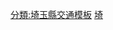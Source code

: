 {{高速公路
|模板名稱= 首都高速埼玉新都心線
|模板闊度=
|名稱= [[首都高速埼玉新都心線]]
|公路類別= 
|代表色= #393
|代表色1= 
|代表色2= #007d18
|交流道列表 = [[與野系統交流道]]（連接[[首都高速埼玉大宮線]]） - (S201,S202)[[新都心西出入口]] - (S203,S204)[[新都心出入口]] - (S205)[[埼玉見沼出入口]]
}}
<noinclude>
[[分類:埼玉縣交通模板]]
[[分類:首都高速道路模板|埼]]

</noinclude>
